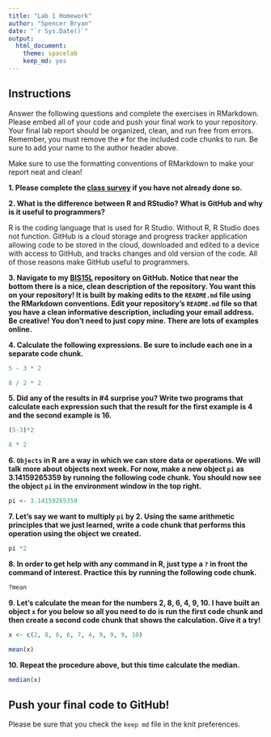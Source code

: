 ```yaml
---
title: "Lab 1 Homework"
author: "Spencer Bryan"
date: "`r Sys.Date()`"
output:
  html_document: 
    theme: spacelab
    keep_md: yes
---
```


## Instructions
Answer the following questions and complete the exercises in RMarkdown. Please embed all of your code and push your final work to your repository. Your final lab report should be organized, clean, and run free from errors. Remember, you must remove the `#` for the included code chunks to run. Be sure to add your name to the author header above.  

Make sure to use the formatting conventions of RMarkdown to make your report neat and clean!  

**1. Please complete the [class survey](https://forms.gle/AHHXd3aobaAdkkFg9) if you have not already done so.**

**2. What is the difference between R and RStudio? What is GitHub and why is it useful to programmers?**  

R is the coding language that is used for R Studio. Without R, R Studio does not function. GitHub is a cloud storage and progress tracker application allowing code to be stored in the cloud, downloaded and edited to a device with access to GitHub, and tracks changes and old version of the code. All of those reasons make GitHub useful to programmers.


**3. Navigate to my [BIS15L](https://github.com/jmledford3115/BIS15LW2021_jledford) repository on GitHub. Notice that near the bottom there is a nice, clean description of the repository. You want this on your repository! It is built by making edits to the `README.md` file using the RMarkdown conventions. Edit your repository's `README.md` file so that you have a clean informative description, including your email address. Be creative! You don't need to just copy mine. There are lots of examples online.**  

**4. Calculate the following expressions. Be sure to include each one in a separate code chunk.**  
```r
5 - 3 * 2  
```

```r
8 / 2 * 2 
```

**5. Did any of the results in #4 surprise you? Write two programs that calculate each expression such that the result for the first example is 4 and the second example is 16.**    

```r
(5-3)*2
```

```r
8 * 2 
```

**6. `Objects` in R are a way in which we can store data or operations. We will talk more about objects next week. For now, make a new object `pi` as 3.14159265359 by running the following code chunk. You should now see the object `pi` in the environment window in the top right.**  
```r
pi <- 3.14159265359
```

**7. Let's say we want to multiply `pi` by 2. Using the same arithmetic principles that we just learned, write a code chunk that performs this operation using the object we created.**  

```r
pi *2
```

**8. In order to get help with any command in R, just type a `?` in front the command of interest. Practice this by running the following code chunk.**  
```r
?mean
```

**9. Let's calculate the mean for the numbers 2, 8, 6, 4, 9, 10. I have built an object `x` for you below so all you need to do is run the first code chunk and then create a second code chunk that shows the calculation. Give it a try!**  
```r
x <- c(2, 8, 6, 6, 7, 4, 9, 9, 9, 10)
```

```r
mean(x)
```

**10. Repeat the procedure above, but this time calculate the median.**  
```r
median(x)
```

## Push your final code to GitHub!
Please be sure that you check the `keep md` file in the knit preferences.  